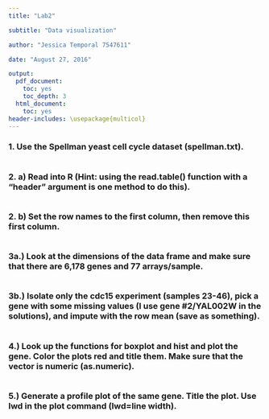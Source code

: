 ```yaml
---
title: "Lab2"

subtitle: "Data visualization"

author: "Jessica Temporal 7547611"

date: "August 27, 2016"

output:
  pdf_document:
    toc: yes
    toc_depth: 3
  html_document:
    toc: yes
header-includes: \usepackage{multicol}
---
```

\newpage

### 1. Use the Spellman yeast cell cycle dataset (spellman.txt).
```r

```

### 2. a) Read into R (Hint: using the read.table() function with a “header” argument is one method to do this).
```r

```

### 2. b) Set the row names to the first column, then remove this first column.
```r

```

### 3a.) Look at the dimensions of the data frame and make sure that there are 6,178 genes and 77 arrays/sample.
```r

```

### 3b.) Isolate only the cdc15 experiment (samples 23-46), pick a gene with some missing values (I use gene #2/YAL002W in the solutions), and impute with the row mean (save as something).
```r

```

### 4.) Look up the functions for boxplot and hist and plot the gene. Color the plots red and title them. Make sure that the vector is numeric (as.numeric).
```r

```

### 5.) Generate a profile plot of the same gene. Title the plot. Use lwd in the plot command (lwd=line width).
```r

```
